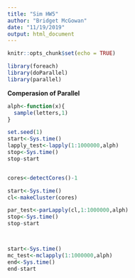 ```yaml
---
title: "Sim HW5"
author: "Bridget McGowan"
date: "11/19/2019"
output: html_document
---
```


```r
knitr::opts_chunk$set(echo = TRUE)
```


```r
library(foreach)
library(doParallel)
library(parallel)
```


**Comperasion of Parallel**

```r
alph<-function(x){
  sample(letters,1)
}

set.seed(1)
start<-Sys.time()
lapply_test<-lapply(1:1000000,alph)
stop<-Sys.time()
stop-start


cores<-detectCores()-1

start<-Sys.time()
cl<-makeCluster(cores)

par_test<-parLapply(cl,1:1000000,alph)
stop<-Sys.time()
stop-start



start<-Sys.time()
mc_test<-mclapply(1:1000000,alph)
end<-Sys.time()
end-start
```

